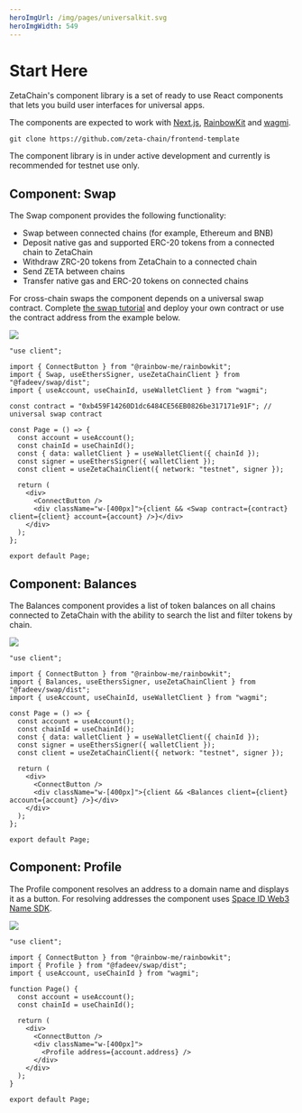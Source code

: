 ```yaml
---
heroImgUrl: /img/pages/universalkit.svg
heroImgWidth: 549
---
```



# Start Here

ZetaChain's component library is a set of ready to use React components that
lets you build user interfaces for universal apps.

The components are expected to work with
[Next.js](https://github.com/vercel/next.js),
[RainbowKit](https://github.com/rainbow-me/rainbowkit/) and
[wagmi](https://github.com/wevm/wagmi).

```
git clone https://github.com/zeta-chain/frontend-template
```

<Alert> The component library is in under active development and currently is recommended for testnet use only.</Alert>

## Component: Swap

The Swap component provides the following functionality:

- Swap between connected chains (for example, Ethereum and BNB)
- Deposit native gas and supported ERC-20 tokens from a connected chain to
  ZetaChain
- Withdraw ZRC-20 tokens from ZetaChain to a connected chain
- Send ZETA between chains
- Transfer native gas and ERC-20 tokens on connected chains

For cross-chain swaps the component depends on a universal swap contract.
Complete [the swap tutorial](/developers/tutorials/swap-any) and deploy your own
contract or use the contract address from the example below.

![](/img/docs/components-swap.png)

```tsx filename="src/app/page.tsx"
"use client";

import { ConnectButton } from "@rainbow-me/rainbowkit";
import { Swap, useEthersSigner, useZetaChainClient } from "@fadeev/swap/dist";
import { useAccount, useChainId, useWalletClient } from "wagmi";

const contract = "0xb459F14260D1dc6484CE56EB0826be317171e91F"; // universal swap contract

const Page = () => {
  const account = useAccount();
  const chainId = useChainId();
  const { data: walletClient } = useWalletClient({ chainId });
  const signer = useEthersSigner({ walletClient });
  const client = useZetaChainClient({ network: "testnet", signer });

  return (
    <div>
      <ConnectButton />
      <div className="w-[400px]">{client && <Swap contract={contract} client={client} account={account} />}</div>
    </div>
  );
};

export default Page;
```

## Component: Balances

The Balances component provides a list of token balances on all chains connected
to ZetaChain with the ability to search the list and filter tokens by chain.

![](/img/docs/components-balances.png)

```tsx filename="src/app/page.tsx"
"use client";

import { ConnectButton } from "@rainbow-me/rainbowkit";
import { Balances, useEthersSigner, useZetaChainClient } from "@fadeev/swap/dist";
import { useAccount, useChainId, useWalletClient } from "wagmi";

const Page = () => {
  const account = useAccount();
  const chainId = useChainId();
  const { data: walletClient } = useWalletClient({ chainId });
  const signer = useEthersSigner({ walletClient });
  const client = useZetaChainClient({ network: "testnet", signer });

  return (
    <div>
      <ConnectButton />
      <div className="w-[400px]">{client && <Balances client={client} account={account} />}</div>
    </div>
  );
};

export default Page;
```

## Component: Profile

The Profile component resolves an address to a domain name and displays it as a
button. For resolving addresses the component uses [Space ID Web3 Name
SDK](https://docs.space.id/developer-guide/web3-name-sdk/web3-name-sdk).

![](/img/docs/components-profile.png)

```tsx filename="src/app/page.tsx"
"use client";

import { ConnectButton } from "@rainbow-me/rainbowkit";
import { Profile } from "@fadeev/swap/dist";
import { useAccount, useChainId } from "wagmi";

function Page() {
  const account = useAccount();
  const chainId = useChainId();

  return (
    <div>
      <ConnectButton />
      <div className="w-[400px]">
        <Profile address={account.address} />
      </div>
    </div>
  );
}

export default Page;
```
